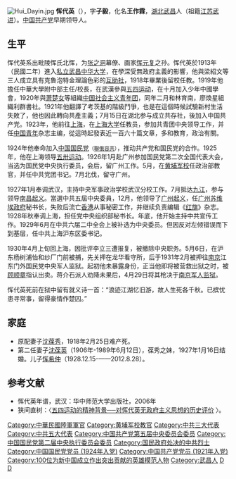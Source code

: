[[File:Hui_Dayin.jpg|thumb]]
'''恽代英'''（{{bd|1895年||1931年|4月29日|catIdx=Y恽}}{{executed}}），字'''子毅'''，化名'''王作霖'''，[[湖北|湖北]][[武昌|武昌]]人（祖籍[[江苏|江苏]][[武进|武进]]）。[[中国共产党|中国共产党]]早期领导人。

== 生平 ==
{{Wikisource_author}}
恽代英系出毗陵恽氏北恽，为[[张之洞|张之洞]]幕僚、画家[[恽元复|恽元复]]之孙。恽代英於1913年（民國二年）進入[[私立武昌中华大学|私立武昌中华大学]]，在學深受無政府主義的影響，他與梁紹文等三人成立具有克魯泡特金理論色彩的[[互助社|互助社]]，1918年畢業後留校任教。1919年他擔任中華大學附中部主任/校長，在武漢參與[[五四运动|五四运动]]，在十月加入少年中國學會，1920年與[[萧楚女|萧楚女]]等組織[[中国社会主义青年团|中国社会主义青年团]]，同年二月和林育南，廖煥星組織利群書社。1921年他翻譯了考茨基的階級鬥爭，也是在這個時候試驗新村生活失敗了，他也因此轉向共產主義；7月15日在湖北参与成立共存社，後加入中国共产党。1923年，他前往[[上海|上海]]，在[[上海大学_(民国)|上海大学]]任教员，参加共青团中央领导工作，并任[[中国青年|中国青年]]杂志主编，從這時起發表近一百六十篇文章，多和教育，政治有關。

1924年他奉命加入[[中国国民党|中国国民党]]<small>（[[聯俄容共|聯俄容共]]）</small>，推动共产党和国民党的合作。1925年，他在上海领导[[五卅运动|五卅运动]]。1926年1月赴广州参加国民党第二次全国代表大会，当选为国民党中央执行委员，会后，留广州工作。5月，在[[黄埔军校|黄埔军校]]任政治部教官，并任中共党团书记。7月北伐，留守广州。

1927年1月奉调武汉，主持中央军事政治学校武汉分校工作。7月抵达[[九江|九江]]，参与领导[[南昌起义|南昌起义]]。當選中共五屆中央委員，12月，他领导了[[广州起义_(1927年)|广州起义]]，任[[广州苏维埃政府|广州苏维埃政府]]秘书长，失败后流亡[[香港|香港]]从事秘密工作，并继续负责编辑《[[红旗_(杂志)|红旗]]》杂志。1928年秋奉调上海，担任党中央组织部秘书长。年底，他开始主持中共宣传工作。1929年6月在中共六届二中全会上被补选为中央委员。但因反对左倾错误而下到基层，任中共上海沪东区委书记。

1930年4月上旬回上海，因批评李立三遭报复，被撤除中央职务。5月6日，在沪东杨树浦怡和纱厂门前被捕，先关押在龙华看守所，后于1931年2月被押往[[南京|南京]]江东门外国民党中央军人监狱。起初他未暴露身份，正当他即将被营救出狱之时，被[[顾顺章|顾顺章]]指认出卖。蒋介石派人劝降未果后，4月29日将其枪决于[[南京军人监狱|南京军人监狱]]。

恽代英死前在狱中留有就义诗一首：“浪迹江湖忆旧游，故人生死各千秋。已摈忧患寻常事，留得豪情作楚囚。”

== 家庭 ==
*原配妻子[[沈葆秀|沈葆秀]]，1918年2月25日难产死。
*第二任妻子[[沈葆英|沈葆英]]（1906年-1989年6月12日），葆秀之妹，1927年1月16日结婚。儿子[[恽希仲|恽希仲]]（1928.12.15-——2012.8.28）。

== 参考文献 ==
{{reflist}}
*恽代英年谱，武汉：华中师范大学出版社，2006年
*狭间直树：〈[http://www.nssd.org/articles/article_read.aspx?id=1002917905 五四运动的精神背景──对恽代英无政府主义思想的历史评价] {{Wayback|url=http://www.nssd.org/articles/article_read.aspx?id=1002917905 |date=20201018061953 }}〉。

{{中國國民黨第二屆中央執行、監察委員會}}
{{马克思主义在中国的早期传播}}
{{毗陵惲氏}}
{{Authority control}}

{{DEFAULTSORT:Y}}
[[Category:中華民國陸軍軍官|Category:中華民國陸軍軍官]]
[[Category:黄埔军校教官|Category:黄埔军校教官]]
[[Category:中共三大代表|Category:中共三大代表]]
[[Category:中共五大代表|Category:中共五大代表]]
[[Category:中国共产党第五届中央委员会委员|Category:中国共产党第五届中央委员会委员]]
[[Category:中国国民党第二届中央执行委员会委员|Category:中国国民党第二届中央执行委员会委员]]
[[Category:国民政府处决的中共烈士|Category:国民政府处决的中共烈士]]
[[Category:中国国民党党员_(1924年入党)|Category:中国国民党党员 (1924年入党)]]
[[Category:中国共产党党员_(1921年入党)|Category:中国共产党党员 (1921年入党)]]
[[Category:100位为新中国成立作出突出贡献的英雄模范人物|Category:100位为新中国成立作出突出贡献的英雄模范人物]]
[[Category:武昌人|Category:武昌人]]
[[Category:毗陵惲氏|D]]
[[Category:惲姓|D]]